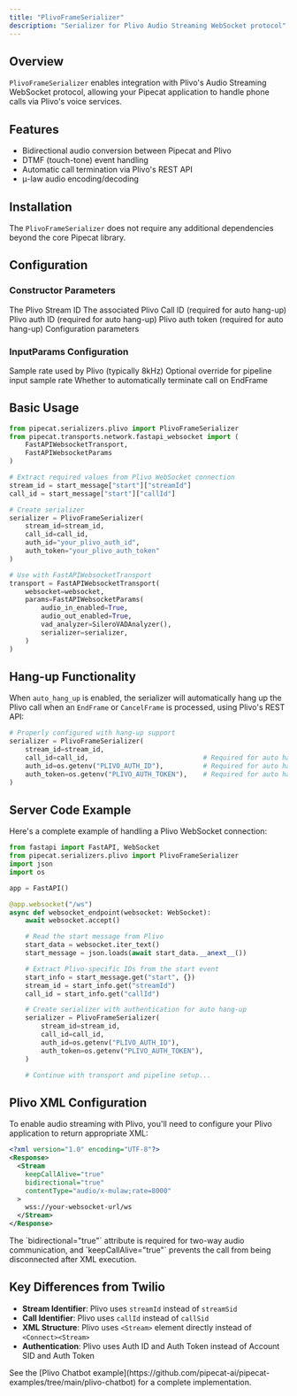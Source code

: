 ```yaml
---
title: "PlivoFrameSerializer"
description: "Serializer for Plivo Audio Streaming WebSocket protocol"
---
```


## Overview

`PlivoFrameSerializer` enables integration with Plivo's Audio Streaming WebSocket protocol, allowing your Pipecat application to handle phone calls via Plivo's voice services.

## Features

- Bidirectional audio conversion between Pipecat and Plivo
- DTMF (touch-tone) event handling
- Automatic call termination via Plivo's REST API
- μ-law audio encoding/decoding

## Installation

The `PlivoFrameSerializer` does not require any additional dependencies beyond the core Pipecat library.

## Configuration

### Constructor Parameters

<ParamField path="stream_id" type="str" required>
  The Plivo Stream ID
</ParamField>

<ParamField path="call_id" type="Optional[str]" default="None">
  The associated Plivo Call ID (required for auto hang-up)
</ParamField>

<ParamField path="auth_id" type="Optional[str]" default="None">
  Plivo auth ID (required for auto hang-up)
</ParamField>

<ParamField path="auth_token" type="Optional[str]" default="None">
  Plivo auth token (required for auto hang-up)
</ParamField>

<ParamField path="params" type="InputParams" default="InputParams()">
  Configuration parameters
</ParamField>

### InputParams Configuration

<ParamField path="plivo_sample_rate" type="int" default="8000">
  Sample rate used by Plivo (typically 8kHz)
</ParamField>

<ParamField path="sample_rate" type="int | None" default="None">
  Optional override for pipeline input sample rate
</ParamField>

<ParamField path="auto_hang_up" type="bool" default="True">
  Whether to automatically terminate call on EndFrame
</ParamField>

## Basic Usage

```python
from pipecat.serializers.plivo import PlivoFrameSerializer
from pipecat.transports.network.fastapi_websocket import (
    FastAPIWebsocketTransport,
    FastAPIWebsocketParams
)

# Extract required values from Plivo WebSocket connection
stream_id = start_message["start"]["streamId"]
call_id = start_message["start"]["callId"]

# Create serializer
serializer = PlivoFrameSerializer(
    stream_id=stream_id,
    call_id=call_id,
    auth_id="your_plivo_auth_id",
    auth_token="your_plivo_auth_token"
)

# Use with FastAPIWebsocketTransport
transport = FastAPIWebsocketTransport(
    websocket=websocket,
    params=FastAPIWebsocketParams(
        audio_in_enabled=True,
        audio_out_enabled=True,
        vad_analyzer=SileroVADAnalyzer(),
        serializer=serializer,
    )
)
```

## Hang-up Functionality

When `auto_hang_up` is enabled, the serializer will automatically hang up the Plivo call when an `EndFrame` or `CancelFrame` is processed, using Plivo's REST API:

```python
# Properly configured with hang-up support
serializer = PlivoFrameSerializer(
    stream_id=stream_id,
    call_id=call_id,                             # Required for auto hang-up
    auth_id=os.getenv("PLIVO_AUTH_ID"),          # Required for auto hang-up
    auth_token=os.getenv("PLIVO_AUTH_TOKEN"),    # Required for auto hang-up
)
```

## Server Code Example

Here's a complete example of handling a Plivo WebSocket connection:

```python
from fastapi import FastAPI, WebSocket
from pipecat.serializers.plivo import PlivoFrameSerializer
import json
import os

app = FastAPI()

@app.websocket("/ws")
async def websocket_endpoint(websocket: WebSocket):
    await websocket.accept()

    # Read the start message from Plivo
    start_data = websocket.iter_text()
    start_message = json.loads(await start_data.__anext__())

    # Extract Plivo-specific IDs from the start event
    start_info = start_message.get("start", {})
    stream_id = start_info.get("streamId")
    call_id = start_info.get("callId")

    # Create serializer with authentication for auto hang-up
    serializer = PlivoFrameSerializer(
        stream_id=stream_id,
        call_id=call_id,
        auth_id=os.getenv("PLIVO_AUTH_ID"),
        auth_token=os.getenv("PLIVO_AUTH_TOKEN"),
    )

    # Continue with transport and pipeline setup...
```

## Plivo XML Configuration

To enable audio streaming with Plivo, you'll need to configure your Plivo application to return appropriate XML:

```xml
<?xml version="1.0" encoding="UTF-8"?>
<Response>
  <Stream
    keepCallAlive="true"
    bidirectional="true"
    contentType="audio/x-mulaw;rate=8000"
  >
    wss://your-websocket-url/ws
  </Stream>
</Response>
```

<Note>
  The `bidirectional="true"` attribute is required for two-way audio
  communication, and `keepCallAlive="true"` prevents the call from being
  disconnected after XML execution.
</Note>

## Key Differences from Twilio

- **Stream Identifier**: Plivo uses `streamId` instead of `streamSid`
- **Call Identifier**: Plivo uses `callId` instead of `callSid`
- **XML Structure**: Plivo uses `<Stream>` element directly instead of `<Connect><Stream>`
- **Authentication**: Plivo uses Auth ID and Auth Token instead of Account SID and Auth Token

<Note>
  See the [Plivo Chatbot
  example](https://github.com/pipecat-ai/pipecat-examples/tree/main/plivo-chatbot)
  for a complete implementation.
</Note>
